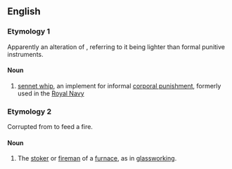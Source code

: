 ==English==

===Etymology 1===
Apparently an alteration of {{term|teaser}}, referring to it being lighter than formal punitive instruments.

====Noun====
{{en-noun}}

# [[sennet whip]], an implement for informal [[corporal punishment]], formerly used in the [[Royal Navy]]

===Etymology 2===
Corrupted from {{etyl|fr}} {{term|tiser}} to feed a fire.

====Noun====
{{en-noun}}

# The [[stoker]] or [[fireman]] of a [[furnace]], as in [[glassworking]].
#: {{rfquotek|Tomlinson}}